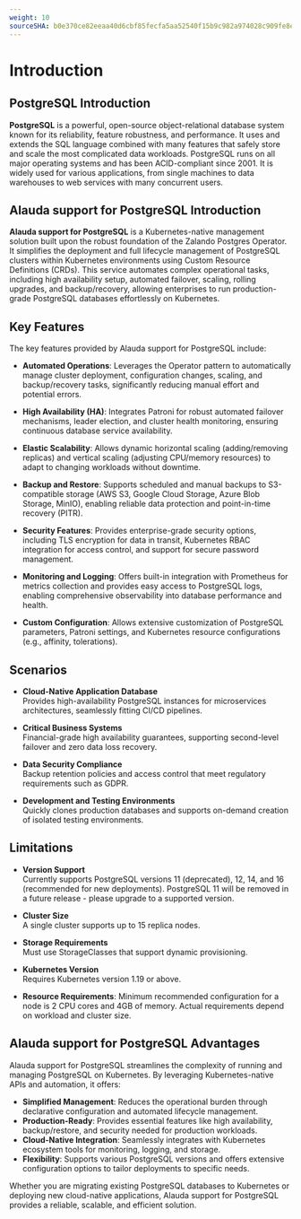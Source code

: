 ```yaml
---
weight: 10
sourceSHA: b0e370ce82eeaa40d6cbf85fecfa5aa52540f15b9c982a974028c909fe8ed6ab
---
```


# Introduction

## PostgreSQL Introduction

**PostgreSQL** is a powerful, open-source object-relational database system known for its reliability, feature robustness, and performance. It uses and extends the SQL language combined with many features that safely store and scale the most complicated data workloads. PostgreSQL runs on all major operating systems and has been ACID-compliant since 2001. It is widely used for various applications, from single machines to data warehouses to web services with many concurrent users.

## Alauda support for PostgreSQL Introduction

**Alauda support for PostgreSQL** is a Kubernetes-native management solution built upon the robust foundation of the Zalando Postgres Operator. It simplifies the deployment and full lifecycle management of PostgreSQL clusters within Kubernetes environments using Custom Resource Definitions (CRDs). This service automates complex operational tasks, including high availability setup, automated failover, scaling, rolling upgrades, and backup/recovery, allowing enterprises to run production-grade PostgreSQL databases effortlessly on Kubernetes.

## Key Features

The key features provided by Alauda support for PostgreSQL include:

- **Automated Operations**: Leverages the Operator pattern to automatically manage cluster deployment, configuration changes, scaling, and backup/recovery tasks, significantly reducing manual effort and potential errors.

- **High Availability (HA)**: Integrates Patroni for robust automated failover mechanisms, leader election, and cluster health monitoring, ensuring continuous database service availability.

- **Elastic Scalability**: Allows dynamic horizontal scaling (adding/removing replicas) and vertical scaling (adjusting CPU/memory resources) to adapt to changing workloads without downtime.

- **Backup and Restore**: Supports scheduled and manual backups to S3-compatible storage (AWS S3, Google Cloud Storage, Azure Blob Storage, MinIO), enabling reliable data protection and point-in-time recovery (PITR).

- **Security Features**: Provides enterprise-grade security options, including TLS encryption for data in transit, Kubernetes RBAC integration for access control, and support for secure password management.

- **Monitoring and Logging**: Offers built-in integration with Prometheus for metrics collection and provides easy access to PostgreSQL logs, enabling comprehensive observability into database performance and health.

- **Custom Configuration**: Allows extensive customization of PostgreSQL parameters, Patroni settings, and Kubernetes resource configurations (e.g., affinity, tolerations).

## Scenarios

- **Cloud-Native Application Database**\
  Provides high-availability PostgreSQL instances for microservices architectures, seamlessly fitting CI/CD pipelines.

- **Critical Business Systems**\
  Financial-grade high availability guarantees, supporting second-level failover and zero data loss recovery.

- **Data Security Compliance**\
  Backup retention policies and access control that meet regulatory requirements such as GDPR.

- **Development and Testing Environments**\
  Quickly clones production databases and supports on-demand creation of isolated testing environments.

## Limitations

- **Version Support**\
  Currently supports PostgreSQL versions 11 (deprecated), 12, 14, and 16 (recommended for new deployments). PostgreSQL 11 will be removed in a future release - please upgrade to a supported version.

- **Cluster Size**\
  A single cluster supports up to 15 replica nodes.

- **Storage Requirements**\
  Must use StorageClasses that support dynamic provisioning.

- **Kubernetes Version**\
  Requires Kubernetes version 1.19 or above.

- **Resource Requirements**: Minimum recommended configuration for a node is 2 CPU cores and 4GB of memory. Actual requirements depend on workload and cluster size.

## Alauda support for PostgreSQL Advantages

Alauda support for PostgreSQL streamlines the complexity of running and managing PostgreSQL on Kubernetes. By leveraging Kubernetes-native APIs and automation, it offers:

- **Simplified Management**: Reduces the operational burden through declarative configuration and automated lifecycle management.
- **Production-Ready**: Provides essential features like high availability, backup/restore, and security needed for production workloads.
- **Cloud-Native Integration**: Seamlessly integrates with Kubernetes ecosystem tools for monitoring, logging, and storage.
- **Flexibility**: Supports various PostgreSQL versions and offers extensive configuration options to tailor deployments to specific needs.

Whether you are migrating existing PostgreSQL databases to Kubernetes or deploying new cloud-native applications, Alauda support for PostgreSQL provides a reliable, scalable, and efficient solution.
